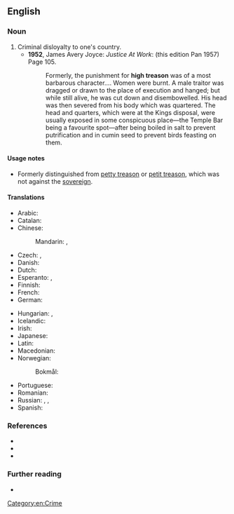 ==English==

===Noun===
{{en-noun|-}}

# Criminal disloyalty to one's country.
#* '''1952''', James Avery Joyce: ''Justice At Work'': (this edition Pan 1957) Page 105.
#*: Formerly, the punishment for '''high treason''' was of a most barbarous character…. Women were burnt. A male traitor was dragged or drawn to the place of execution and hanged; but while still alive, he was cut down and disembowelled. His head was then severed from his body which was quartered. The head and quarters, which were at the Kings disposal, were usually exposed in some conspicuous place—the Temple Bar being a favourite spot—after being boiled in salt to prevent putrification and in cumin seed to prevent birds feasting on them.

====Usage notes====
* Formerly distinguished from [[petty treason]] or [[petit treason]], which was not against the [[sovereign]].

====Translations====
{{trans-top|Criminal disloyalty to one's country}}
* Arabic: {{t|ar|خِيَانَة عُظْمَى|f|tr=ḵiyāna ʿuẓmā}}
* Catalan: {{t|ca|alta traïció|f}}
* Chinese:
*: Mandarin: {{t+|cmn|叛國罪|sc=Hani}}, {{t+|cmn|叛国罪|tr=pànguózuì|sc=Hani}}
* Czech: {{t+|cs|velezrada|f}}, {{t|cs|vlastizrada|f}}
* Danish: {{t|da|højforræderi|n}}
* Dutch: {{t+|nl|hoogverraad}}
* Esperanto: {{t|eo|altperfido}}, {{t|eo|ŝtatperfido}}
* Finnish: {{t+|fi|maanpetos}}
* French: {{t+|fr|haute trahison|f}}
* German: {{t+|de|Hochverrat|m}}
{{trans-mid}}
* Hungarian: {{t|hu|felségárulás}}, {{t+|hu|hazaárulás}}
* Icelandic: {{t+|is|landráð|n-p}}
* Irish: {{t|ga|ardtréas|m}}
* Japanese: {{t|ja|大逆罪|tr=たいぎゃくざい, taigyakuzai|sc=Jpan}}
* Latin: {{t|la|perduellio}}
* Macedonian: {{t|mk|велепредавство|n|tr=veleprédavstvo}}
* Norwegian:
*: Bokmål: {{t|nb|høyforræderi|n}}
* Portuguese: {{t|pt|alta traição|f}}
* Romanian: {{t|ro|înaltă trădare|f}}
* Russian: {{t+|ru|госуда́рственная изме́на|f}}, {{t|ru|изме́на Ро́дине|f}}, {{t+|ru|госизме́на|f}}
* Spanish: {{t|es|alta traición|f}}
{{trans-bottom}}

===References===
* {{R:OneLook}}
* {{R:OneLook|treason}}
* {{R:Century 1911|treason}}

===Further reading===
* {{pedia}}

[[Category:en:Crime]]